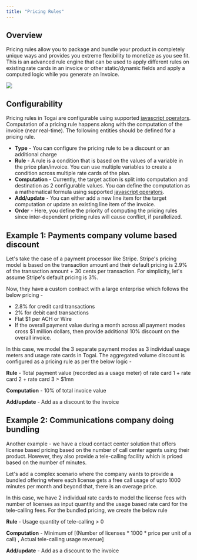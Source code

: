 ```yaml
---
title: "Pricing Rules"
---
```


## Overview
Pricing rules allow you to package and bundle your product in completely unique ways and provides you extreme flexibility to monetize as you see fit. This is an advanced rule engine that can be used to apply different rules on existing rate cards in an invoice or other static/dynamic fields and apply a computed logic while you generate an Invoice.


<Frame caption="Configurability of pricing rules">
  <img src="/docs/images/pricing-rule-configurability.png" />
</Frame>


## Configurability

Pricing rules in Togai are configurable using supported [javascript operators](/docs/pricing-rules#supported-javascript-operators). Computation of a pricing rule happens along with the computation of the invoice (near real-time). The following entities should be defined for a pricing rule.

* **Type** - You can configure the pricing rule to be a discount or an additional charge
* **Rule** - A rule is a condition that is based on the values of a variable in the price plan/invoice. You can use multiple variables to create a condition across multiple rate cards of the plan.
* **Computation** - Currently, the target action is split into computation and destination as 2 configurable values. You can define the computation as a mathematical formula using supported [javascript operators](/docs/pricing-rules#supported-javascript-operators).
* **Add/update** - You can either add a new line item for the target computation or update an existing line item of the invoice.
* **Order** - Here, you define the priority of computing the pricing rules since inter-dependent pricing rules will cause conflict, if parallelized.


## Example 1: Payments company volume based discount

Let's take the case of a payment processor like Stripe. Stripe's pricing model is based on the transaction amount and their default pricing is 2.9% of the transaction amount + 30 cents per transaction. For simplicity, let's assume Stripe's default pricing is 3%.

Now, they have a custom contract with a large enterprise which follows the below pricing - 

* 2.8% for credit card transactions
* 2% for debit card transactions
* Flat $1 per ACH or Wire
* If the overall payment value during a month across all payment modes cross $1 million dollars, then provide additional 10% discount on the overall invoice.

In this case, we model the 3 separate payment modes as 3 individual usage meters and usage rate cards in Togai. The aggregated volume discount is configured as a pricing rule as per the below logic - 

**Rule** - Total payment value (recorded as a usage meter) of rate card 1 + rate card 2 + rate card 3 > $1mn

**Computation** - 10% of total invoice value

**Add/update** - Add as a discount to the invoice



## Example 2: Communications company doing bundling

Another example - we have a cloud contact center solution that offers license based pricing based on the number of call center agents using their product. However, they also provide a tele-calling facility which is priced based on the number of minutes. 

Let's add a complex scenario where the company wants to provide a bundled offering where each license gets a free call usage of upto 1000 minutes per month and beyond that, there is an overage price.

In this case, we have 2 individual rate cards to model the license fees with number of licenses as input quantity and the usage based rate card for the tele-calling fees. For the bundled pricing, we create the below rule

**Rule** - Usage quantity of tele-calling > 0

**Computation** - Minimum of [(Number of licenses * 1000 * price per unit of a call) , Actual tele-calling usage revenue]

**Add/update** - Add as a discount to the invoice

